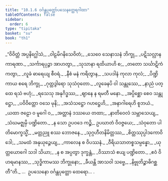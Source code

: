 ```yaml
---
title: "10.1.6 ဝင်္ဂန္တပုတ္တော်ပသေနတ္ထေရဂါထာ"
tableOfContents: false
sidebar:
  order: 6
type: "tipitaka"
basket: "su"
book: "th1"
---
```



<DynamicBreadcrumb />

<Division number="577" book="th1">

<Paragraph number="885" type="verses" book="th1">
_“ဝိဝိတ္တံ အပ္ပနိဂ္ဃေါသံ,_  
_ဝါဠမိဂနိသေဝိတံ;_  
_သေဝေ သေနာသနံ ဘိက္ခု,_  
_ပဋိသလ္လာနကာရဏာ._  

</Paragraph>

</Division>
<Division number="578" book="th1">

<Paragraph number="886" type="verses" book="th1">
_သင်္ကာရပုဉ္ဇာ အာဟတွာ,_  
_သုသာနာ ရထိယာဟိ စ;_  
_တတော သင်္ဃာဋိကံ ကတွာ,_  
_လူခံ ဓာရေယျ စီဝရံ._  

</Paragraph>

</Division>
<Division number="579" book="th1">

<Paragraph number="887" type="verses" book="th1">
_နီစံ မနံ ကရိတွာန,_  
_သပဒါနံ ကုလာ ကုလံ;_  
_ပိဏ္ဍိကာယ စရေ ဘိက္ခု,_  
_ဂုတ္တဒွါရော သုသံဝုတော._  

</Paragraph>

</Division>
<Division number="580" book="th1">

<Paragraph number="888" type="verses" book="th1">
_လူခေနပိ ဝါ သန္တုဿေ,_  
_နာညံ ပတ္ထေ ရသံ ဗဟုံ;_  
_ရသေသု အနုဂိဒ္ဓဿ,_  
_ဈာနေ န ရမတီ မနော._  

</Paragraph>

</Division>
<Division number="581" book="th1">

<Paragraph number="889" type="verses" book="th1">
_အပ္ပိစ္ဆော စေဝ သန္တုဋ္ဌော,_  
_ပဝိဝိတ္တော ဝသေ မုနိ;_  
_အသံသဋ္ဌော ဂဟဋ္ဌေဟိ,_  
_အနာဂါရေဟိ စူဘယံ._  

</Paragraph>

</Division>
<Division number="582" book="th1">

<Paragraph number="890" type="verses" book="th1">
_ယထာ ဇဠော ဝ မူဂေါ ဝ,_  
_အတ္တာနံ ဒဿယေ တထာ;_  
_နာတိဝေလံ သမ္ဘာသေယျ,_  
_သံဃမဇ္ဈမှိ ပဏ္ဍိတော._  

</Paragraph>

</Division>
<Division number="583" book="th1">

<Paragraph number="891" type="verses" book="th1">
_န သော ဥပဝဒေ ကဉ္စိ,_  
ဥပဃာတံ ဝိဝဇ္ဇယေ;_  
_သံဝုတော ပါတိမောက္ခသ္မိံ,_  
_မတ္တညူ စဿ ဘောဇနေ._  

</Paragraph>

</Division>
<Division number="584" book="th1">

<Paragraph number="892" type="verses" book="th1">
_သုဂ္ဂဟီတနိမိတ္တဿ,_  
_စိတ္တဿုပ္ပါဒကောဝိဒေါ;_  
_သမထံ အနုယုဉ္ဇေယျ,_  
_ကာလေန စ ဝိပဿနံ._  

</Paragraph>

</Division>
<Division number="585" book="th1">

<Paragraph number="893" type="verses" book="th1">
_ဝီရိယသာတစ္စသမ္ပန္နော,_  
_ယုတ္တယောဂေါ သဒါ သိယာ;_  
_န စ အပ္ပတွာ ဒုက္ခန္တံ,_  
_ဝိဿာသံ ဧယျ ပဏ္ဍိတော._  

</Paragraph>

</Division>
<Division number="586" book="th1">

<Paragraph number="894" type="verses" book="th1">
_ဧဝံ ဝိဟရမာနဿ,_  
_သုဒ္ဓိကာမဿ ဘိက္ခုနော;_  
_ခီယန္တိ အာသဝါ သဗ္ဗေ,_  
_နိဗ္ဗုတိဉ္စာဓိဂစ္ဆတီ”တိ._  


</Paragraph>
</Division>

<Paragraph number="895" type="center" book="th1">
…  ဥပသေနော ဝင်္ဂန္တပုတ္တော ထေရော… .
</Paragraph>